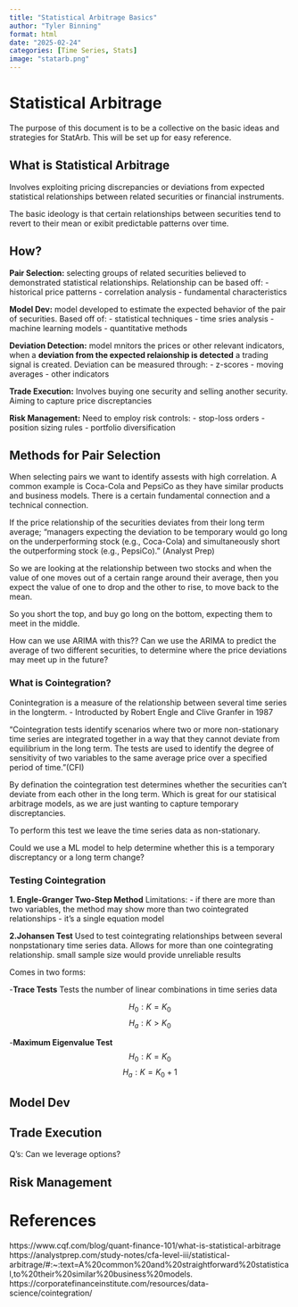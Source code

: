 ```yaml
---
title: "Statistical Arbitrage Basics"
author: "Tyler Binning"
format: html
date: "2025-02-24"
categories: [Time Series, Stats]
image: "statarb.png"
---
```


# Statistical Arbitrage
The purpose of this document is to be a collective on the basic ideas and strategies for StatArb. This will be set up for easy reference.

## What is Statistical Arbitrage

Involves exploiting pricing discrepancies or deviations from expected statistical relationships between related securities or financial instruments.

The basic ideology is that certain relationships between securities tend to revert to their mean or exibit predictable patterns over time.


## How?

**Pair Selection:**  selecting groups of related securities believed to demonstrated statistical relationships. 
Relationship can be based off: 
    - historical price patterns
    - correlation analysis
    - fundamental characteristics

**Model Dev:** model developed to estimate the expected behavior of the pair of securities. 
Based off of:
    - statistical techniques
    - time sries analysis
    - machine learning models
    - quantitative methods

**Deviation Detection:** model mnitors the prices or other relevant indicators, when a **deviation from the expected relaionship is detected** a trading signal is created. 
Deviation can be measured through: 
    - z-scores
    - moving averages
    - other indicators

**Trade Execution:** Involves buying one security and selling another security. Aiming to capture price discreptancies

**Risk Management:** Need to employ risk controls:
    - stop-loss orders
    - position sizing rules
    - portfolio diversification


## Methods for Pair Selection
When selecting pairs we want to identify assests with high correlation. 
A common example is Coca-Cola and PepsiCo as they have similar products and business models.
There is a certain fundamental connection and a technical connection. 

If the price relationship of the securities deviates from their long term average;
"managers expecting the deviation to be temporary would go long on the underperforming stock (e.g., Coca-Cola) and simultaneously short the outperforming stock (e.g., PepsiCo). " (Analyst Prep)

So we are looking at the relationship between two stocks and when the value of one moves out of a certain range around their average, then you expect the value of one to drop and the other to rise, to move back to the mean. 

So you short the top, and buy go long on the bottom, expecting them to meet in the middle.

How can we use ARIMA with this??
Can we use the ARIMA to predict the average of two different securities, to determine where the price deviations may meet up in the future?

### What is Cointegration?
Conintegration is a measure of the relationship between several time series in the longterm.
- Introducted by Robert Engle and Clive Granfer in 1987

"Cointegration tests identify scenarios where two or more non-stationary time series are integrated together in a way that they cannot deviate from equilibrium in the long term. The tests are used to identify the degree of sensitivity of two variables to the same average price over a specified period of time."(CFI)

By defination the cointegration test determines whether the securities can't deviate from each other in the long term. Which is great for our statisical arbitrage models, as we are just wanting to capture temporary discreptancies.

To perform this test we leave the time series data as non-stationary.

Could we use a ML model to help determine whether this is a temporary discreptancy or a long term change?

### Testing Cointegration

**1. Engle-Granger Two-Step Method**
Limitations: 
- if there are more than two variables, the method may show more than two cointegrated relationships
- it's a single equation model

**2.Johansen Test**
Used to test cointegrating relationships between several nonpstationary time series data.
Allows for more than one cointegrating relationship.
small sample size would provide unreliable results

Comes in two forms:

-**Trace Tests**
Tests the number of linear combinations in time series data

$$
H_0: K = K_0
$$
$$
H_a: K > K_0
$$



-**Maximum Eigenvalue Test**
$$
H_0: K = K_0
$$
$$
H_a: K = K_0 + 1
$$

## Model Dev

## Trade Execution
Q's: 
Can we leverage options?

## Risk Management

# References
https://www.cqf.com/blog/quant-finance-101/what-is-statistical-arbitrage 
https://analystprep.com/study-notes/cfa-level-iii/statistical-arbitrage/#:~:text=A%20common%20and%20straightforward%20statistical,to%20their%20similar%20business%20models. 
https://corporatefinanceinstitute.com/resources/data-science/cointegration/ 